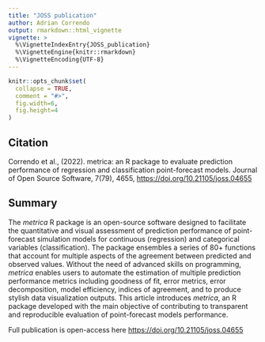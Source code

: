 ---
title: "JOSS publication"
author: Adrian Correndo 
output: rmarkdown::html_vignette
vignette: >
  %\VignetteIndexEntry{JOSS_publication}
  %\VignetteEngine{knitr::rmarkdown}
  %\VignetteEncoding{UTF-8}
---

```{r, include = FALSE}
knitr::opts_chunk$set(
  collapse = TRUE,
  comment = "#>",
  fig.width=6, 
  fig.height=4
)
```

## Citation

Correndo et al., (2022). metrica: an R package to evaluate prediction performance of regression and classification point-forecast models. Journal of Open Source Software, 7(79), 4655, [https://doi.org/10.21105/joss.04655](https://doi.org/10.21105/joss.04655)

## Summary

The *metrica* R package is an open-source software designed to facilitate the quantitative and visual assessment of prediction performance of point-forecast simulation models for continuous (regression) and categorical variables (classification). The package ensembles a series of 80+ functions that account for multiple aspects of the agreement between predicted and observed values. Without the need of advanced skills on programming, *metrica* enables users to automate the estimation of multiple prediction performance metrics including goodness of fit, error metrics, error decomposition, model efficiency, indices of agreement, and to produce stylish data visualization outputs. This article introduces *metrica*, an R package developed with the main objective of contributing to transparent and reproducible evaluation of point-forecast models performance. <br/>

Full publication is open-access here [https://doi.org/10.21105/joss.04655](https://doi.org/10.21105/joss.04655)